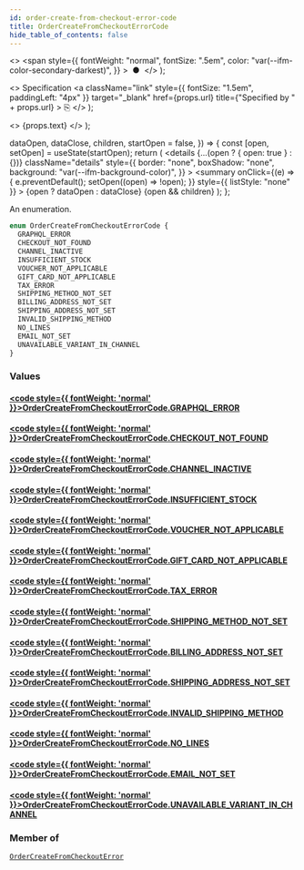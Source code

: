 ```yaml
---
id: order-create-from-checkout-error-code
title: OrderCreateFromCheckoutErrorCode
hide_table_of_contents: false
---
```


  <>
    <span
      style={{
        fontWeight: "normal",
        fontSize: ".5em",
        color: "var(--ifm-color-secondary-darkest)",
      }}
    >
      &nbsp;●&nbsp;
    </span>
  </>
);

  <>
    Specification
    <a
      className="link"
      style={{ fontSize: "1.5em", paddingLeft: "4px" }}
      target="\_blank"
      href={props.url}
      title={"Specified by " + props.url}
    >
      ⎘
    </a>
  </>
);

  <>
    <span className={props.class}>{props.text}</span>
  </>
);


  dataOpen,
  dataClose,
  children,
  startOpen = false,
}) => {
  const [open, setOpen] = useState(startOpen);
  return (
    <details
      {...(open ? { open: true } : {})}
      className="details"
      style={{
        border: "none",
        boxShadow: "none",
        background: "var(--ifm-background-color)",
      }}
    >
      <summary
        onClick={(e) => {
          e.preventDefault();
          setOpen((open) => !open);
        }}
        style={{ listStyle: "none" }}
      >
        {open ? dataOpen : dataClose}
      </summary>
      {open && children}
    </details>
  );
};

An enumeration.

```graphql
enum OrderCreateFromCheckoutErrorCode {
  GRAPHQL_ERROR
  CHECKOUT_NOT_FOUND
  CHANNEL_INACTIVE
  INSUFFICIENT_STOCK
  VOUCHER_NOT_APPLICABLE
  GIFT_CARD_NOT_APPLICABLE
  TAX_ERROR
  SHIPPING_METHOD_NOT_SET
  BILLING_ADDRESS_NOT_SET
  SHIPPING_ADDRESS_NOT_SET
  INVALID_SHIPPING_METHOD
  NO_LINES
  EMAIL_NOT_SET
  UNAVAILABLE_VARIANT_IN_CHANNEL
}
```

### Values

#### [<code style={{ fontWeight: 'normal' }}>OrderCreateFromCheckoutErrorCode.<b>GRAPHQL_ERROR</b></code>](#)

>

#### [<code style={{ fontWeight: 'normal' }}>OrderCreateFromCheckoutErrorCode.<b>CHECKOUT_NOT_FOUND</b></code>](#)

>

#### [<code style={{ fontWeight: 'normal' }}>OrderCreateFromCheckoutErrorCode.<b>CHANNEL_INACTIVE</b></code>](#)

>

#### [<code style={{ fontWeight: 'normal' }}>OrderCreateFromCheckoutErrorCode.<b>INSUFFICIENT_STOCK</b></code>](#)

>

#### [<code style={{ fontWeight: 'normal' }}>OrderCreateFromCheckoutErrorCode.<b>VOUCHER_NOT_APPLICABLE</b></code>](#)

>

#### [<code style={{ fontWeight: 'normal' }}>OrderCreateFromCheckoutErrorCode.<b>GIFT_CARD_NOT_APPLICABLE</b></code>](#)

>

#### [<code style={{ fontWeight: 'normal' }}>OrderCreateFromCheckoutErrorCode.<b>TAX_ERROR</b></code>](#)

>

#### [<code style={{ fontWeight: 'normal' }}>OrderCreateFromCheckoutErrorCode.<b>SHIPPING_METHOD_NOT_SET</b></code>](#)

>

#### [<code style={{ fontWeight: 'normal' }}>OrderCreateFromCheckoutErrorCode.<b>BILLING_ADDRESS_NOT_SET</b></code>](#)

>

#### [<code style={{ fontWeight: 'normal' }}>OrderCreateFromCheckoutErrorCode.<b>SHIPPING_ADDRESS_NOT_SET</b></code>](#)

>

#### [<code style={{ fontWeight: 'normal' }}>OrderCreateFromCheckoutErrorCode.<b>INVALID_SHIPPING_METHOD</b></code>](#)

>

#### [<code style={{ fontWeight: 'normal' }}>OrderCreateFromCheckoutErrorCode.<b>NO_LINES</b></code>](#)

>

#### [<code style={{ fontWeight: 'normal' }}>OrderCreateFromCheckoutErrorCode.<b>EMAIL_NOT_SET</b></code>](#)

>

#### [<code style={{ fontWeight: 'normal' }}>OrderCreateFromCheckoutErrorCode.<b>UNAVAILABLE_VARIANT_IN_CHANNEL</b></code>](#)

>

### Member of

[`OrderCreateFromCheckoutError`](../../../api-reference/orders/objects/order-create-from-checkout-error) <Badge class="badge badge--secondary" text="object"/>
